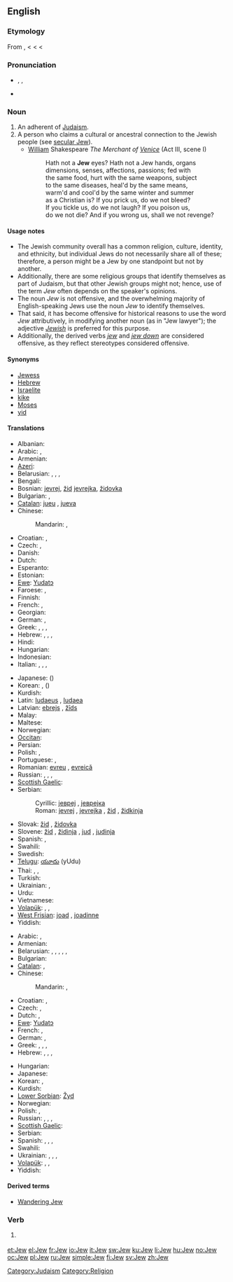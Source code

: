 {{also|jew}}
==English==
{{wikipedia|Jew}}

===Etymology===
From {{etyl|fro}} {{term|juiu|lang=fro}}, {{term|gyu|lang=fro}} < {{etyl|la|en}} {{term|Iudaeus|Iūdaeus|lang=la}} < {{etyl|grc}} {{term|Ἰουδαῖος|sc=polytonic|tr=Ioudaios}} < {{etyl|he}} {{term|יהודי||lang=he|tr=Yehudi}}

===Pronunciation===
* {{enPR|jo͞o}}, {{IPA|/dʒuː/}}, {{SAMPA|/dZu:/}}
* {{rhymes|uː}}

===Noun===
{{en-noun}}

# An adherent of [[Judaism]].
# A person who claims a cultural or ancestral connection to the Jewish people (see [[secular Jew]]).
#* [[William]] Shakespeare ''The Merchant of [[Venice]]'' (Act III, scene I)
#*: Hath not a '''Jew''' eyes? Hath not a Jew hands, organs
#*: dimensions, senses, affections, passions; fed with
#*: the same food, hurt with the same weapons, subject
#*: to the same diseases, heal'd by the same means,
#*: warm'd and cool'd by the same winter and summer
#*: as a Christian is? If you prick us, do we not bleed?
#*: If you tickle us, do we not laugh? If you poison us,
#*: do we not die? And if you wrong us, shall we not revenge?

====Usage notes====
* The Jewish community overall has a common religion, culture, identity, and ethnicity, but individual Jews do not necessarily share all of these; therefore, a person might be a Jew by one standpoint but not by another.
* Additionally, there are some religious groups that identify themselves as part of Judaism, but that other Jewish groups might not; hence, use of the term ''Jew'' often depends on the speaker's opinions.
* The noun ''Jew'' is not offensive, and the overwhelming majority of English-speaking Jews use the noun ''Jew'' to identify themselves.
* That said, it has become offensive for historical reasons to use the word ''Jew'' attributively, in modifying another noun (as in "Jew lawyer"); the adjective ''[[Jewish]]'' is preferred for this purpose.
* Additionally, the derived verbs ''[[jew]]'' and ''[[jew down]]'' are considered offensive, as they reflect stereotypes considered offensive.

====Synonyms====
* [[Jewess]] {{qualifier|female|archaic}}
* [[Hebrew]] {{qualifier|dated}}
* [[Israelite]] {{qualifier|dated}}
* [[kike]] {{qualifier|derogatory}}
* [[Moses]] {{qualifier|dated|derogator}}
* [[yid]] {{qualifier|derogatory}}

====Translations====
{{trans-top|person of the Jewish faith}}
* Albanian: {{t|sq|çifut|m|xs=Albanian}}
* Arabic: {{t-|ar|يهودي|m|tr=yahuudiy}}, {{t|ar|يهودية|f|tr=yahudíyya}}
* Armenian: {{t-|hy|հրեա|tr=hrea}}
* [[Azeri]]: {{t|az|yəhudi|xs=Azeri}}
* Belarusian: {{t|be|яўрэй|m|tr=jaŭréj|xs=Belarusian}}, {{t|be|яўрэйка|f|tr=jaŭréjka|xs=Belarusian}}, {{qualifier|now obsolete}} {{t|be|габрэй|m|tr=habréj|xs=Belarusian}}, {{t|be|габрэйка|f|tr=habréjka|xs=Belarusian}}
* Bengali: {{t-|bn|ইহুদি|tr=ihudi|sc=Beng|xs=Bengali}}
* Bosnian: [[jevrej#Bosnian|jevrej]], [[žid#Bosnian|žid]] {{m}} [[jevrejka#Bosnian|jevrejka]], [[židovka#Bosnian|židovka]] {{f}}
* Bulgarian: {{t+|bg|евреин|m|tr=evréin}}, {{t-|bg|еврейка|f|tr=evréjka}}
* [[Catalan]]: [[jueu]] {{m}}, [[jueva]] {{f}}
* Chinese:
*: Mandarin: {{t|cmn|猶太人|sc=Hani}}, {{t|cmn|犹太人|tr=Yóutàirén|sc=Hani}}
* Croatian: {{t-|hr|Židov|m}}, {{t-|hr|Židovka|f}}
* Czech: {{t-|cs|Žid|m}}, {{t-|cs|Židovka|f}}
* Danish: {{t-|da|jøde|c}}
* Dutch: {{t+|nl|jood|m|f}}
* Esperanto: {{t|eo|judo}}
* Estonian: {{t-|et|juut}}
* [[Ewe]]: [[Yudatɔ]]
* Faroese: {{t|fo|jødi|m}}, {{t|fo|gýðingur|m}}
* Finnish: {{t+|fi|juutalainen}}
* French: {{t+|fr|Juif|m}}, {{t+|fr|Juive|f}}
* Georgian: {{t-|ka|ებრაელი|tr=ebrauli|sc=Geor|xs=Georgian}}
* German: {{t+|de|Jude|m}}, {{t+|de|Jüdin|f}}
* Greek: {{t+|el|Εβραίος|m|tr=Evraíos|sc=Grek}}, {{t+|el|Εβραία|f|tr=Evraía|sc=Grek}}, {{t|el|Ισραηλίτης|m|tr=Israilítis|sc=Grek}}, {{t|el|Ισραηλίτισσα|f|tr=Israilítissa|sc=Grek}}
* Hebrew: {{t+|he|יהודי|m|tr=Yehudí}}, {{t|he|יהודיה|f|tr=Yehudiyá}}, {{t+|he|יהודים|m|p|tr=Yehudím}}, {{t|he|יהודיות|f|p|tr=Yehudiyót}}
* Hindi: {{t-|hi|यहूदी|tr=yahūdī|xs=Hindi}}
* Hungarian: {{t+|hu|zsidó}}
* Indonesian: {{t-|id|Yahudi|xs=Indonesian}}
* Italian: {{t-|it|giudeo|m}}, {{t-|it|giudea|f}}, {{t+|it|ebreo|m}}, {{t+|it|ebrea|f}}
{{trans-mid}}
* Japanese: {{t|ja|ユダヤ人|tr=Yudaya-jin}} ({{t|ja|猶太人}})
* Korean: {{t|ko|유대인|tr=Yudaein|sc=Hang}}, {{t|ko|유태인|tr=Yutaein|sc=Hang}} ({{t|ko|猶太人|sc=Hani}})
* Kurdish: {{ku-Arab|[[جوله‌که‌]]}}
* Latin: [[Iudaeus]] {{m}}, [[Iudaea]] {{f}}
* Latvian: [[ebrejs]] {{m}}, [[žīds]] {{m}}
* Malay: {{t+|ms|Yahudi|xs=Malay}}
* Maltese: {{t-|mt|ludi|xs=Maltese}}
* Norwegian: {{t+|no|jøde|m}}
* [[Occitan]]: {{t+|oc|josieu}}
* Persian: {{t-|fa|یهودی|tr=yahudi}}
* Polish: {{t+|pl|żyd|m}}, {{t|pl|żydówka|f}}
* Portuguese: {{t+|pt|judeu|m}}, {{t+|pt|judia|f}}
* Romanian: [[evreu]] {{m}}, [[evreică]] {{f}}
* Russian: {{t+|ru|иудей|m|tr=iudéj}}, {{t|ru|иудейка|f|tr=iudéjka}}, {{t+|ru|еврей|m|tr=jevréj}}, {{t+|ru|еврейка|f|tr=jevréjka}}
* [[Scottish Gaelic]]: {{t-|gd|Iùdhach|m|xs=Scottish Gaelic}}
* Serbian:
*: Cyrillic: [[јевреј#Serbian|јевреј]] {{m}}, [[јеврејка#Serbian|јеврејка]] {{f}}
*: Roman: [[jevrej#Serbian|jevrej]] {{m}}, [[jevrejka#Serbian|jevrejka]] {{f}}, [[žid]] {{m}}, [[židkinja]] {{f}}
* Slovak: [[žid]] {{m}}, [[židovka]] {{f}}
* Slovene: [[žid]] {{m}}, [[židinja]] {{f}}, [[jud]] {{m}}, [[judinja]] {{f}}
* Spanish: {{t+|es|judío|m}}, {{t-|es|judía|f}}
* Swahili: {{t|sw|wayahudi|xs=Swahili}}
* Swedish: {{t+|sv|jude|c}}
* [[Telugu]]: [[యూదు]] (yUdu)
* Thai: {{t|th|ยิว|tr=yiw}}, {{t|th|คนยิว|tr=kon yiw}}, {{t|th|ชาวยิว|tr=chaao yiw}}
* Turkish: {{t+|tr|Yahudi}}
* Ukrainian: {{t|uk|іудей|m|tr=iudéj|xs=Ukrainian}}, {{t|uk|іудейка|f|tr=iudéjka|xs=Ukrainian}}
* Urdu: {{t-|ur|یہودی|tr=yahūdī|xs=Urdu}}
* Vietnamese: {{t|vi|Do thái|alt=người Do thái|xs=Vietnamese}}
* [[Volapük]]: {{qualifier|male or female}} {{t|vo|yudan}}, {{qualifier|male}} {{t|vo|hiyudan}}, {{qualifier|female}} {{t|vo|jiyudan}}
* [[West Frisian]]: [[joad]] {{m}}, [[joadinne]] {{f}}
* Yiddish: {{t-|yi|ייִד|m|tr=Yid|sc=Hebr|xs=Yiddish}}
{{trans-bottom}}

{{trans-top|a person with a Jewish cultural or ancestral connection}}
* Arabic: {{t-|ar|يهودي|m|tr=yahuudiy}}, {{t|ar|يهودية|f|tr=yahudíyya}}
* Armenian: {{t-|hy|հրեա|tr=hrea}}
* Belarusian: {{t|be|яўрэй|m|tr=jaŭréj|xs=Belarusian}}, {{t|be|яўрэйка|f|tr=jaŭréjka|xs=Belarusian}}, {{t|be|габрэй|m|tr=habréj|xs=Belarusian}}, {{t|be|габрэйка|f|tr=habréjka|xs=Belarusian}}, {{qualifier|now abusive}} {{t|be|жыд|m|tr=žyd|xs=Belarusian}}, {{t|be|жыдоўка|f|tr=žydóŭka|xs=Belarusian}}
* Bulgarian: {{t|bg|евреин|m|tr=evrein}}
* [[Catalan]]: {{t|ca|jueu|m}}, {{t|ca|jueva|f}}
* Chinese:
*: Mandarin: {{t|cmn|猶太人|sc=Hani}}, {{t|cmn|犹太人|tr=Yóutàirén|sc=Hani}}
* Croatian: {{t-|hr|Židov|m}}, {{t-|hr|Židovka|f}}
* Czech: {{t-|cs|Žid|m}}, {{t-|cs|Židovka|f}}
* Dutch: {{t+|nl|Jood|m}}, {{t|nl|Jodin|f}}
* [[Ewe]]: [[Yudatɔ]]
* French: {{t+|fr|Juif|m}}, {{t|fr|Juive}}
* German: {{t+|de|Jude|m}}, {{t+|de|Jüdin|f}}
* Greek: {{t+|el|Εβραίος|m|tr=Evraíos|sc=Grek}}, {{t+|el|Εβραία|f|tr=Evraía|sc=Grek}}, {{t|el|Ισραηλίτης|m|tr=Israilítis|sc=Grek}}, {{t|el|Ισραηλίτισσα|f|tr=Israilítissa|sc=Grek}}
* Hebrew: {{t+|he|יהודי|m|tr=Yehudí}}, {{t|he|יהודיה|f|tr=Yehudiyá}}, {{t+|he|יהודים|m|p|tr=Yehudím}}, {{t|he|יהודיות|f|p|tr=Yehudiyót}}
{{trans-mid}}
* Hungarian: {{t+|hu|zsidó}}
* Japanese: {{t|ja|ユダヤ人|tr=Yudaya-jin}}
* Korean: {{t|ko|유대인|tr=Yudaein|sc=Hang}}, {{t|ko|유태인|tr=Yutaein|sc=Hang}}
* Kurdish: {{ku-Arab|[[جوله‌که‌]]}}
* [[Lower Sorbian]]: [[Žyd]] {{m}}
* Norwegian: {{t+|no|jøde|m}}
* Polish: {{t+|pl|Żyd|m}}, {{t|pl|Żydówka|f}}
* Russian: {{t+|ru|еврей|m|tr=jevréj}}, {{t+|ru|еврейка|f|tr=jevréjka}}, {{qualifier|now abusive}} {{t+|ru|жид|m|tr=žid}}, {{t|ru|жидовка|f|tr=židóvka}}
* [[Scottish Gaelic]]: {{t-|gd|Iùdhach|m|xs=Scottish Gaelic}}
* Serbian: {{t|sr|Јеврејин|m|tr=Jevrejin|sc=Cyrl}}
* Spanish: {{t|es|judío|m}}, {{t|es|judía}}, {{t|es|judíos|m|p}}, {{t|es|judías|f|p}}
* Swahili: {{t|sw|wayahudi|xs=Swahili}}
* Ukrainian: {{t+|uk|єврей|m|tr=jevréj|xs=Ukrainian}}, {{t|uk|єврейка|f|tr=jevréjka|xs=Ukrainian}}, {{t-|uk|жид|m|tr=žyd|xs=Ukrainian}}, {{t|uk|жидовка|f|tr=žydóvka|xs=Ukrainian}}
* [[Volapük]]: {{qualifier|male or female}} {{t|vo|yudan}}, {{qualifier|male}} {{t|vo|hiyudan}}, {{qualifier|female}} {{t|vo|jiyudan}}
* Yiddish: {{t|yi|ייִד|m|tr=Yid|sc=Hebr}}
{{trans-bottom}}

====Derived terms====
* [[Wandering Jew]]

===Verb===
{{en-verb}}

# {{offensive}} {{alternative capitalization of|[[jew]]}}

[[Category:Judaism]]
[[Category:Religion]]

[[et:Jew]]
[[el:Jew]]
[[fr:Jew]]
[[io:Jew]]
[[it:Jew]]
[[sw:Jew]]
[[ku:Jew]]
[[li:Jew]]
[[hu:Jew]]
[[no:Jew]]
[[oc:Jew]]
[[pl:Jew]]
[[ru:Jew]]
[[simple:Jew]]
[[fi:Jew]]
[[sv:Jew]]
[[zh:Jew]]